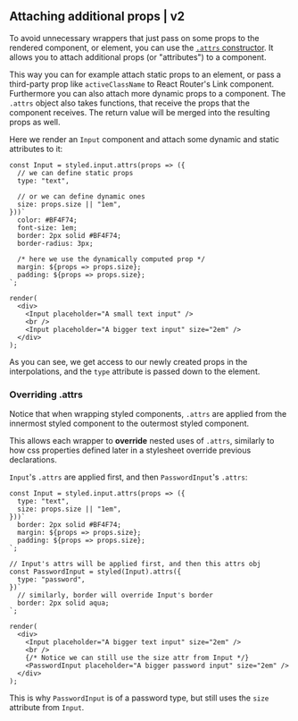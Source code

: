 ## Attaching additional props | v2

To avoid unnecessary wrappers that just pass on some props to the rendered component, or element, you can use the [`.attrs` constructor](/docs/api#attrs). It allows you to attach additional props (or "attributes") to a component.

This way you can for example attach static props to an element, or pass a third-party prop like `activeClassName` to React Router's Link component. Furthermore you can also attach more dynamic props to a component. The `.attrs` object also takes functions, that receive the props that the component receives. The return value will be merged into the resulting props as well.

Here we render an `Input` component and attach some dynamic and static attributes to it:

```react
const Input = styled.input.attrs(props => ({
  // we can define static props
  type: "text",

  // or we can define dynamic ones
  size: props.size || "1em",
}))`
  color: #BF4F74;
  font-size: 1em;
  border: 2px solid #BF4F74;
  border-radius: 3px;

  /* here we use the dynamically computed prop */
  margin: ${props => props.size};
  padding: ${props => props.size};
`;

render(
  <div>
    <Input placeholder="A small text input" />
    <br />
    <Input placeholder="A bigger text input" size="2em" />
  </div>
);
```

As you can see, we get access to our newly created props in the interpolations, and the `type` attribute is passed down to the element.

### Overriding .attrs
Notice that when wrapping styled components, `.attrs` are applied from the innermost styled component to the outermost styled component.

This allows each wrapper to **override** nested uses of `.attrs`, similarly to how css properties defined later in a stylesheet override previous declarations.

`Input`'s `.attrs` are applied first, and then `PasswordInput`'s `.attrs`:
```react
const Input = styled.input.attrs(props => ({
  type: "text",
  size: props.size || "1em",
}))`
  border: 2px solid #BF4F74;
  margin: ${props => props.size};
  padding: ${props => props.size};
`;

// Input's attrs will be applied first, and then this attrs obj
const PasswordInput = styled(Input).attrs({
  type: "password",
})`
  // similarly, border will override Input's border
  border: 2px solid aqua;
`;

render(
  <div>
    <Input placeholder="A bigger text input" size="2em" />
    <br />
    {/* Notice we can still use the size attr from Input */}
    <PasswordInput placeholder="A bigger password input" size="2em" />
  </div>
);
```
This is why `PasswordInput` is of a password type, but still uses the `size` attribute from `Input`.
